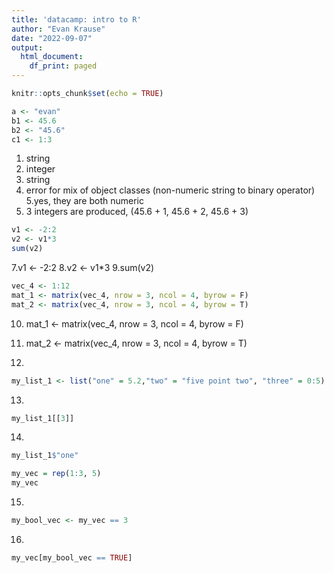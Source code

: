 ```yaml
---
title: 'datacamp: intro to R'
author: "Evan Krause"
date: "2022-09-07"
output:
  html_document:
    df_print: paged
---
```


```r
knitr::opts_chunk$set(echo = TRUE)
```


```r
a <- "evan"
b1 <- 45.6
b2 <- "45.6"
c1 <- 1:3
```
1. string
2. integer
3. string
4. error for mix of object classes (non-numeric string to binary operator)
5.yes, they are both numeric 
6. 3 integers are produced, (45.6 + 1, 45.6 + 2, 45.6 + 3)

```r
v1 <- -2:2
v2 <- v1*3
sum(v2)
```

7.v1 <- -2:2
8.v2 <- v1*3
9.sum(v2)

```r
vec_4 <- 1:12
mat_1 <- matrix(vec_4, nrow = 3, ncol = 4, byrow = F)
mat_2 <- matrix(vec_4, nrow = 3, ncol = 4, byrow = T)
```

10. mat_1 <- matrix(vec_4, nrow = 3, ncol = 4, byrow = F)
11. mat_2 <- matrix(vec_4, nrow = 3, ncol = 4, byrow = T)

12.
```r
my_list_1 <- list("one" = 5.2,"two" = "five point two", "three" = 0:5)
```

13. 
```r
my_list_1[[3]]
```

14.
```r
my_list_1$"one"
```

```r
my_vec = rep(1:3, 5)
my_vec
```
15.
```r
my_bool_vec <- my_vec == 3
```

16.
```r
my_vec[my_bool_vec == TRUE]
```

